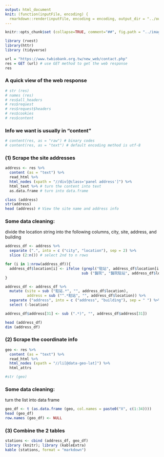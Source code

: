 ```yaml
---
output: html_document
knit: (function(inputFile, encoding) {
  rmarkdown::render(inputFile, encoding = encoding, output_dir = "../output/") })
---
```


```r
knitr::opts_chunk$set (collapse=TRUE, comment="##", fig.path = "../images/", warning = FALSE)
```

```r
library (rvest)
library(httr)
library (tidyverse)
```

```r
url = "https://www.twbiobank.org.tw/new_web/contact.php"
res = GET (url) # use GET method to get the web response
res
```

### A quick view of the web response
```r
# str (res)  
# names (res)
# res$all_headers
# res$request
# res$request$headers  
# res$cookies  
# res$content
```


### Info we want is usually in "content"
```r
# content(res, as = "raw") # binary codes
# content(res, as = "text") # default encoding method is utf-8
```

### (1) Scrape the site addresses
```r
address <- res %>% 
  content (as = "text") %>% 
  read_html %>% 
  html_nodes (xpath = "//div[@class='panel address']") %>% 
  html_text %>% # turn the content into text
  as.data.frame # turn into data.frame

class (address)
str(address)
head (address) # View the site name and address info
```

### Some data cleaning:
divide the location string into the following columns, city, site, address, and building
```r
address_df <- address %>% 
  separate (".", into = c ("city", "location"), sep = 2) %>% 
  slice (2:n()) # select 2nd to n rows

for (i in 1:nrow(address_df)){
  address_df$location[i] <- ifelse (grepl("駐站", address_df$location[i]) == FALSE, 
                                   sub ("醫院", "醫院駐站", address_df$location[i]), address_df$location[i])
}

address_df <- address_df %>% 
  mutate (site = sub ("駐站.*", "", address_df$location),
          address = sub ("^.*駐站", "", address_df$location)) %>% 
  separate ("address", into = c ("address", "building"), sep = " ") %>% 
  select (-location)

address_df$address[31] <- sub (".*)", "", address_df$address[31])

head (address_df)
dim (address_df)
```

### (2) Scrape the coordinate info
```r
geo <- res %>% 
  content (as = "text") %>% 
  read_html %>% 
  html_nodes (xpath = "//li[@data-geo-lat]") %>% 
  html_attrs 

#str (geo)
```

### Some data cleaning:
turn the list into data frame
```r
geo_df <- t (as.data.frame (geo, col.names = paste0("X", c(1:34)))) 
head (geo_df)
row.names (geo_df) <- NULL
```

### (3) Combine the 2 tables
```r
stations <- cbind (address_df, geo_df)
library (knitr); library (kableExtra)
kable (stations, format = "markdown")
```
